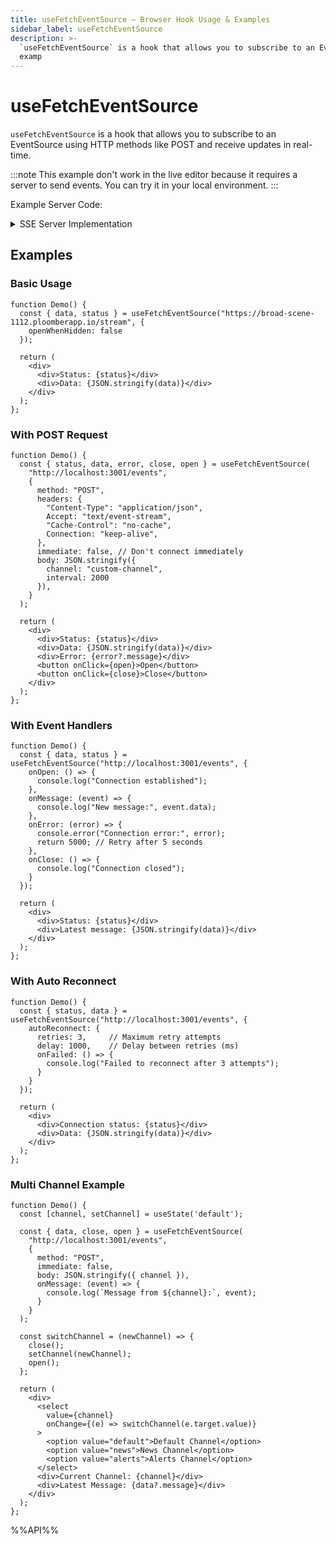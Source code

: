 ```yaml
---
title: useFetchEventSource – Browser Hook Usage & Examples
sidebar_label: useFetchEventSource
description: >-
  `useFetchEventSource` is a hook that allows you to subscribe to an EventSource using HTTP methods like POST and receive updates in real-time. :::note This
  examp
---
```

# useFetchEventSource

`useFetchEventSource` is a hook that allows you to subscribe to an EventSource using HTTP methods like POST and receive updates in real-time.

:::note
This example don't work in the live editor because it requires a server to send events. You can try it in your local environment.
:::

Example Server Code:

<details>
<summary>SSE Server Implementation</summary>

```javascript
const express = require('express');
const cors = require('cors');
const bodyParser = require('body-parser');

const app = express();
const PORT = 3001;

// Store all active SSE connections
const clients = new Map();
let messageCount = 0;

app.use(cors({
  origin: 'http://localhost:3000',
  methods: ['GET', 'POST', 'OPTIONS'],
  allowedHeaders: ['Content-Type', 'Cache-Control', 'Connection', 'Accept', 'Authorization'],
  exposedHeaders: ['Content-Type'],
  credentials: true,
  maxAge: 86400
}));

app.options('*', cors());

// POST /events using raw request handling
app.post('/events', async (req, res) => {
  // 1. Immediately set necessary headers
  res.setHeader('Content-Type', 'text/event-stream');
  res.setHeader('Cache-Control', 'no-cache');
  res.setHeader('Connection', 'keep-alive');
  res.setHeader('X-Accel-Buffering', 'no');
  res.setHeader('Access-Control-Allow-Origin', 'http://localhost:3000');
  res.setHeader('Access-Control-Allow-Credentials', 'true');

  // 2. Read and parse request body
  let body = '';
  for await (const chunk of req) {
    body += chunk;
  }

  // 3. Parse configuration
  let config;
  try {
    config = body ? JSON.parse(body) : {};
  } catch (e) {
    config = {};
  }

  const channel = config.channel || 'default';
  const interval = parseInt(config.interval) || 3000;

  // 4. Disable request timeout
  req.socket.setTimeout(0);
  req.socket.setNoDelay(true);
  req.socket.setKeepAlive(true);

  // 5. Start sending data
  console.log(`New client connected to channel: ${channel}`);

  // 6. Add connection to the client collection of corresponding channel
  if (!clients.has(channel)) {
    clients.set(channel, new Set());
  }
  clients.get(channel).add(res);

  const totalClients = Array.from(clients.values())
    .reduce((sum, set) => sum + set.size, 0);
  console.log(`Client connected to channel ${channel}. Total clients: ${totalClients}`);

  // 7. Send connection success message
  const sendEvent = (data, eventType = null) => {
    if (eventType) {
      res.write(`event: ${eventType}\n`);
    }
    res.write(`id: ${Date.now()}\n`);
    res.write(`data: ${JSON.stringify(data)}\n\n`);
  };

  // 8. Send initial message
  try {
    sendEvent({
      message: 'Connected to SSE stream',
      channel: channel,
      time: new Date().toISOString()
    }, 'connected');

    // 9. Set up periodic message sending
    let messageCounter = 0;
    const intervalId = setInterval(() => {
      messageCounter++;
      messageCount++;

      try {
        sendEvent({
          id: messageCount,
          count: messageCounter,
          channel: channel,
          time: new Date().toISOString(),
          message: `Channel ${channel} message ${messageCounter}`
        });
      } catch (error) {
        console.error(`Error sending message to channel ${channel}:`, error);
        cleanup();
      }
    }, interval);

    // 10. Set up heartbeat
    const heartbeatId = setInterval(() => {
      try {
        res.write(':\n\n');
      } catch (error) {
        console.error(`Heartbeat error on channel ${channel}:`, error);
        cleanup();
      }
    }, 15000);

    // 11. Cleanup function
    const cleanup = () => {
      clearInterval(intervalId);
      clearInterval(heartbeatId);

      const channelClients = clients.get(channel);
      if (channelClients) {
        channelClients.delete(res);
        if (channelClients.size === 0) {
          clients.delete(channel);
        }
      }

      const remainingClients = Array.from(clients.values())
        .reduce((sum, set) => sum + set.size, 0);
      console.log(`Client disconnected from channel ${channel}. Total clients: ${remainingClients}`);

      try {
        res.end();
      } catch (error) {
        console.error('Error ending response:', error);
      }
    };

    // 12. Set up connection close handling
    req.on('close', cleanup);
    req.on('end', cleanup);
    res.on('close', cleanup);
    res.on('error', cleanup);

  } catch (error) {
    console.error(`Error in SSE connection for channel ${channel}:`, error);
    res.end();
  }
});

// GET SSE endpoint handler
function handleGETConnection(req, res, channel = 'default', interval = 3000) {
  // Set SSE headers
  res.writeHead(200, {
    'Content-Type': 'text/event-stream',
    'Cache-Control': 'no-cache',
    'Connection': 'keep-alive',
    'X-Accel-Buffering': 'no',
    'Access-Control-Allow-Origin': 'http://localhost:3000',
    'Access-Control-Allow-Credentials': 'true'
  });

  console.log(`New client connected to channel: ${channel}`);

  // Send connection success message
  const sendEvent = (data, eventType = null) => {
    if (eventType) {
      res.write(`event: ${eventType}\n`);
    }
    res.write(`id: ${Date.now()}\n`);
    res.write(`data: ${JSON.stringify(data)}\n\n`);
  };

  // Send initial connection message
  sendEvent({
    message: 'Connected to SSE stream',
    channel: channel,
    time: new Date().toISOString()
  }, 'connected');

  // Add connection to the client collection of corresponding channel
  if (!clients.has(channel)) {
    clients.set(channel, new Set());
  }
  clients.get(channel).add(res);

  const totalClients = Array.from(clients.values())
    .reduce((sum, set) => sum + set.size, 0);
  console.log(`Client connected to channel ${channel}. Total clients: ${totalClients}`);

  // Send periodic messages
  let messageCounter = 0;
  const intervalId = setInterval(() => {
    messageCounter++;
    messageCount++;
    sendEvent({
      id: messageCount,
      count: messageCounter,
      channel: channel,
      time: new Date().toISOString(),
      message: `Channel ${channel} message ${messageCounter}`
    });
  }, interval);

  // Heartbeat check
  const heartbeatId = setInterval(() => {
    res.write(':\n\n');
  }, 15000);

  // Cleanup function
  const cleanup = () => {
    clearInterval(intervalId);
    clearInterval(heartbeatId);
    const channelClients = clients.get(channel);
    if (channelClients) {
      channelClients.delete(res);
      if (channelClients.size === 0) {
        clients.delete(channel);
      }
    }
    const remainingClients = Array.from(clients.values())
      .reduce((sum, set) => sum + set.size, 0);
    console.log(`Client disconnected from channel ${channel}. Total clients: ${remainingClients}`);
    try {
      res.end();
    } catch (error) {
      console.error('Error ending response:', error);
    }
  };

  // Monitor connection closure
  req.on('close', cleanup);
  res.on('close', cleanup);
  res.on('error', cleanup);
}

// GET SSE endpoint
app.get('/events', (req, res) => {
  const channel = req.query.channel || 'default';
  const interval = parseInt(req.query.interval) || 3000;
  handleGETConnection(req, res, channel, interval);
});

// Broadcast message endpoint
app.post('/broadcast', bodyParser.json(), (req, res) => {
  const { message, channel, eventType = 'broadcast' } = req.body;

  let targetClients = new Set();
  if (channel) {
    targetClients = clients.get(channel) || new Set();
    console.log(`Broadcasting message to channel ${channel} (${targetClients.size} clients):`, message);
  } else {
    targetClients = new Set(
      Array.from(clients.values())
        .flatMap(channelClients => Array.from(channelClients))
    );
    console.log(`Broadcasting message to all channels (${targetClients.size} clients):`, message);
  }

  let successCount = 0;
  for (const client of targetClients) {
    try {
      client.write(`event: ${eventType}\n`);
      client.write(`id: ${Date.now()}\n`);
      client.write(`data: ${JSON.stringify({
        message,
        channel: channel || 'all',
        time: new Date().toISOString()
      })}\n\n`);
      successCount++;
    } catch (error) {
      console.error('Error broadcasting to client:', error);
    }
  }

  res.json({
    success: true,
    clientCount: targetClients.size,
    successfulBroadcasts: successCount,
    channel: channel || 'all',
    message: 'Broadcast sent successfully'
  });
});

// Status endpoint
app.get('/status', (req, res) => {
  const channelStats = {};
  clients.forEach((clientSet, channel) => {
    channelStats[channel] = clientSet.size;
  });

  res.json({
    activeConnections: Array.from(clients.values())
      .reduce((sum, set) => sum + set.size, 0),
    channelStats,
    messageCount,
    uptime: process.uptime()
  });
});

// Error handling middleware
app.use((err, req, res, next) => {
  console.error('Server error:', err);
  res.status(500).json({
    error: 'Internal Server Error',
    message: err.message
  });
});

// Start server
app.listen(PORT, () => {
  console.log(`SSE Server running at http://localhost:${PORT}`);
  console.log('Available endpoints:');
  console.log(`- GET  /events?channel={channel}&interval={interval} - SSE stream`);
  console.log(`- POST /events - SSE stream with body params`);
  console.log(`- POST /broadcast - Broadcast message to all clients or specific channel`);
  console.log(`- GET  /status - Server status`);
});
```

</details>

## Examples

### Basic Usage

```tsx live
function Demo() {
  const { data, status } = useFetchEventSource("https://broad-scene-1112.ploomberapp.io/stream", {
    openWhenHidden: false
  });

  return (
    <div>
      <div>Status: {status}</div>
      <div>Data: {JSON.stringify(data)}</div>
    </div>
  );
};
```

### With POST Request

```tsx live
function Demo() {
  const { status, data, error, close, open } = useFetchEventSource(
    "http://localhost:3001/events",
    {
      method: "POST",
      headers: {
        "Content-Type": "application/json",
        Accept: "text/event-stream",
        "Cache-Control": "no-cache",
        Connection: "keep-alive",
      },
      immediate: false, // Don't connect immediately
      body: JSON.stringify({
        channel: "custom-channel",
        interval: 2000
      }),
    }
  );

  return (
    <div>
      <div>Status: {status}</div>
      <div>Data: {JSON.stringify(data)}</div>
      <div>Error: {error?.message}</div>
      <button onClick={open}>Open</button>
      <button onClick={close}>Close</button>
    </div>
  );
};

```

### With Event Handlers

```tsx live
function Demo() {
  const { data, status } = useFetchEventSource("http://localhost:3001/events", {
    onOpen: () => {
      console.log("Connection established");
    },
    onMessage: (event) => {
      console.log("New message:", event.data);
    },
    onError: (error) => {
      console.error("Connection error:", error);
      return 5000; // Retry after 5 seconds
    },
    onClose: () => {
      console.log("Connection closed");
    }
  });

  return (
    <div>
      <div>Status: {status}</div>
      <div>Latest message: {JSON.stringify(data)}</div>
    </div>
  );
};

```

### With Auto Reconnect

```tsx live
function Demo() {
  const { status, data } = useFetchEventSource("http://localhost:3001/events", {
    autoReconnect: {
      retries: 3,     // Maximum retry attempts
      delay: 1000,    // Delay between retries (ms)
      onFailed: () => {
        console.log("Failed to reconnect after 3 attempts");
      }
    }
  });

  return (
    <div>
      <div>Connection status: {status}</div>
      <div>Data: {JSON.stringify(data)}</div>
    </div>
  );
};

```

### Multi Channel Example

```tsx live
function Demo() {
  const [channel, setChannel] = useState('default');

  const { data, close, open } = useFetchEventSource(
    "http://localhost:3001/events",
    {
      method: "POST",
      immediate: false,
      body: JSON.stringify({ channel }),
      onMessage: (event) => {
        console.log(`Message from ${channel}:`, event);
      }
    }
  );

  const switchChannel = (newChannel) => {
    close();
    setChannel(newChannel);
    open();
  };

  return (
    <div>
      <select
        value={channel}
        onChange={(e) => switchChannel(e.target.value)}
      >
        <option value="default">Default Channel</option>
        <option value="news">News Channel</option>
        <option value="alerts">Alerts Channel</option>
      </select>
      <div>Current Channel: {channel}</div>
      <div>Latest Message: {data?.message}</div>
    </div>
  );
};

```

%%API%%
